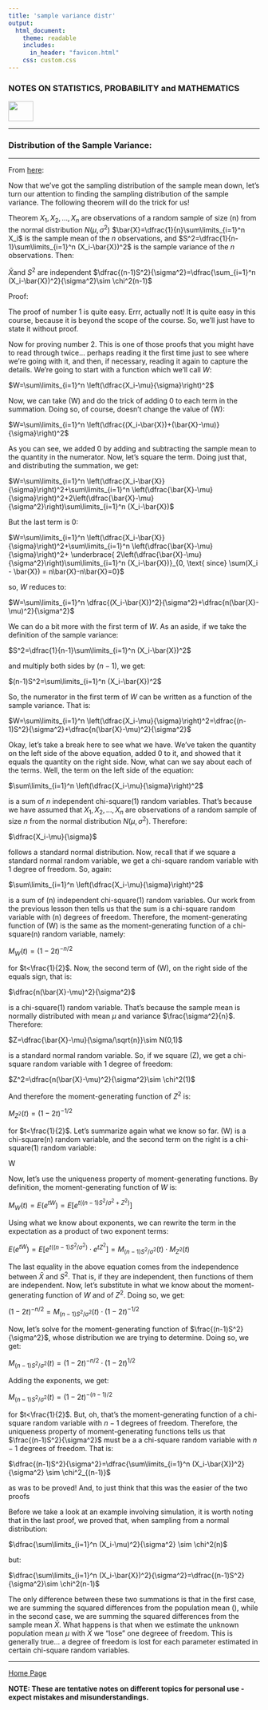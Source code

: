 ```yaml
---
title: 'sample variance distr'
output: 
  html_document:
    theme: readable
    includes:
      in_header: "favicon.html" 
    css: custom.css
---
```



### **NOTES ON STATISTICS, PROBABILITY and MATHEMATICS**

<a href="http://rinterested.github.io/statistics/index.html">
<img HEIGHT="40" WIDTH="50" src="logo.PNG"></a>

---

### Distribution of the Sample Variance:

---

From [here](https://math.stackexchange.com/questions/3998699/how-determine-the-distribution-of-s-n-12/3998751#3998751):

Now that we've got the sampling distribution of the sample mean down, let's turn our attention to finding the sampling distribution of the sample variance. The following theorem will do the trick for us!

Theorem
$X_1, X_2, \ldots, X_n$ are observations of a random sample of size \(n\) from the normal distribution $N(\mu, \sigma^2)$
$\bar{X}=\dfrac{1}{n}\sum\limits_{i=1}^n X_i$ is the sample mean of the $n$ observations, and
$S^2=\dfrac{1}{n-1}\sum\limits_{i=1}^n (X_i-\bar{X})^2$ is the sample variance of the $n$ observations.
Then:

$\bar{X}$and $S^2$ are independent
$\dfrac{(n-1)S^2}{\sigma^2}=\dfrac{\sum_{i=1}^n (X_i-\bar{X})^2}{\sigma^2}\sim \chi^2(n-1)$


Proof:

The proof of number 1 is quite easy. Errr, actually not! It is quite easy in this course, because it is beyond the scope of the course. So, we'll just have to state it without proof.

Now for proving number 2. This is one of those proofs that you might have to read through twice... perhaps reading it the first time just to see where we're going with it, and then, if necessary, reading it again to capture the details. We're going to start with a function which we'll call $W$:

$W=\sum\limits_{i=1}^n \left(\dfrac{X_i-\mu}{\sigma}\right)^2$

Now, we can take \(W\) and do the trick of adding 0 to each term in the summation. Doing so, of course, doesn't change the value of \(W\):

$W=\sum\limits_{i=1}^n \left(\dfrac{(X_i-\bar{X})+(\bar{X}-\mu)}{\sigma}\right)^2$

As you can see, we added 0 by adding and subtracting the sample mean to the quantity in the numerator. Now, let's square the term. Doing just that, and distributing the summation, we get:

$W=\sum\limits_{i=1}^n \left(\dfrac{X_i-\bar{X}}{\sigma}\right)^2+\sum\limits_{i=1}^n \left(\dfrac{\bar{X}-\mu}{\sigma}\right)^2+2\left(\dfrac{\bar{X}-\mu}{\sigma^2}\right)\sum\limits_{i=1}^n (X_i-\bar{X})$

But the last term is 0:

$W=\sum\limits_{i=1}^n \left(\dfrac{X_i-\bar{X}}{\sigma}\right)^2+\sum\limits_{i=1}^n \left(\dfrac{\bar{X}-\mu}{\sigma}\right)^2+ \underbrace{ 2\left(\dfrac{\bar{X}-\mu}{\sigma^2}\right)\sum\limits_{i=1}^n (X_i-\bar{X})}_{0, \text{ since} \sum(X_i - \bar{X}) = n\bar{X}-n\bar{X}=0}$

so, $W$ reduces to:

$W=\sum\limits_{i=1}^n \dfrac{(X_i-\bar{X})^2}{\sigma^2}+\dfrac{n(\bar{X}-\mu)^2}{\sigma^2}$

We can do a bit more with the first term of $W$. As an aside, if we take the definition of the sample variance:

$S^2=\dfrac{1}{n-1}\sum\limits_{i=1}^n (X_i-\bar{X})^2$

and multiply both sides by $(n-1)$, we get:

$(n-1)S^2=\sum\limits_{i=1}^n (X_i-\bar{X})^2$

So, the numerator in the first term of $W$ can be written as a function of the sample variance. That is:

$W=\sum\limits_{i=1}^n \left(\dfrac{X_i-\mu}{\sigma}\right)^2=\dfrac{(n-1)S^2}{\sigma^2}+\dfrac{n(\bar{X}-\mu)^2}{\sigma^2}$

Okay, let's take a break here to see what we have. We've taken the quantity on the left side of the above equation, added 0 to it, and showed that it equals the quantity on the right side. Now, what can we say about each of the terms. Well, the term on the left side of the equation:

$\sum\limits_{i=1}^n \left(\dfrac{X_i-\mu}{\sigma}\right)^2$

is a sum of $n$ independent chi-square(1) random variables. That's because we have assumed that $X_1, X_2, \ldots, X_n$ are observations of a random sample of size $n$ from the normal distribution $N(\mu, \sigma^2)$. Therefore:

$\dfrac{X_i-\mu}{\sigma}$

follows a standard normal distribution. Now, recall that if we square a standard normal random variable, we get a chi-square random variable with 1 degree of freedom. So, again:

$\sum\limits_{i=1}^n \left(\dfrac{X_i-\mu}{\sigma}\right)^2$

is a sum of \(n\) independent chi-square(1) random variables. Our work from the previous lesson then tells us that the sum is a chi-square random variable with \(n\) degrees of freedom. Therefore, the moment-generating function of \(W\) is the same as the moment-generating function of a chi-square(n) random variable, namely:

$M_W(t)=(1-2t)^{-n/2}$

for $t<\frac{1}{2}$. Now, the second term of \(W\), on the right side of the equals sign, that is:

$\dfrac{n(\bar{X}-\mu)^2}{\sigma^2}$

is a chi-square(1) random variable. That's because the sample mean is normally distributed with mean $\mu$ and variance $\frac{\sigma^2}{n}$. Therefore:

$Z=\dfrac{\bar{X}-\mu}{\sigma/\sqrt{n}}\sim N(0,1)$

is a standard normal random variable. So, if we square \(Z\), we get a chi-square random variable with 1 degree of freedom:

$Z^2=\dfrac{n(\bar{X}-\mu)^2}{\sigma^2}\sim \chi^2(1)$

And therefore the moment-generating function of $Z^2$ is:

$M_{Z^2}(t)=(1-2t)^{-1/2}$

for $t<\frac{1}{2}$. Let's summarize again what we know so far. \(W\) is a chi-square(n) random variable, and the second term on the right is a chi-square(1) random variable:

W

Now, let's use the uniqueness property of moment-generating functions. By definition, the moment-generating function of $W$ is:

$M_W(t)=E(e^{tW})=E\left[e^{t((n-1)S^2/\sigma^2+Z^2)}\right]$

Using what we know about exponents, we can rewrite the term in the expectation as a product of two exponent terms:

$E(e^{tW})=E\left[e^{t((n-1)S^2/\sigma^2)}\cdot e^{tZ^2}\right]=M_{(n-1)S^2/\sigma^2}(t) \cdot M_{Z^2}(t)$

The last equality in the above equation comes from the independence between $\bar{X}$ and $S^2$. That is, if they are independent, then functions of them are independent. Now, let's substitute in what we know about the moment-generating function of $W$ and of $Z^2$. Doing so, we get:

$(1-2t)^{-n/2}=M_{(n-1)S^2/\sigma^2}(t) \cdot (1-2t)^{-1/2}$

Now, let's solve for the moment-generating function of $\frac{(n-1)S^2}{\sigma^2}$, whose distribution we are trying to determine. Doing so, we get:

$M_{(n-1)S^2/\sigma^2}(t)=(1-2t)^{-n/2}\cdot (1-2t)^{1/2}$

Adding the exponents, we get:

$M_{(n-1)S^2/\sigma^2}(t)=(1-2t)^{-(n-1)/2}$

for $t<\frac{1}{2}$. But, oh, that's the moment-generating function of a chi-square random variable with $n-1$ degrees of freedom. Therefore, the uniqueness property of moment-generating functions tells us that $\frac{(n-1)S^2}{\sigma^2}$ must be a a chi-square random variable with $n-1$ degrees of freedom. That is:

$\dfrac{(n-1)S^2}{\sigma^2}=\dfrac{\sum\limits_{i=1}^n (X_i-\bar{X})^2}{\sigma^2} \sim \chi^2_{(n-1)}$

as was to be proved! And, to just think that this was the easier of the two proofs

Before we take a look at an example involving simulation, it is worth noting that in the last proof, we proved that, when sampling from a normal distribution:

$\dfrac{\sum\limits_{i=1}^n (X_i-\mu)^2}{\sigma^2} \sim \chi^2(n)$

but:

$\dfrac{\sum\limits_{i=1}^n (X_i-\bar{X})^2}{\sigma^2}=\dfrac{(n-1)S^2}{\sigma^2}\sim \chi^2(n-1)$

The only difference between these two summations is that in the first case, we are summing the squared differences from the population mean \(\mu\), while in the second case, we are summing the squared differences from the sample mean $\bar{X}$. What happens is that when we estimate the unknown population mean $\mu$ with $\bar{X}$ we "lose" one degreee of freedom. This is generally true... a degree of freedom is lost for each parameter estimated in certain chi-square random variables.


---
<a href="http://rinterested.github.io/statistics/index.html">Home Page</a>

**NOTE: These are tentative notes on different topics for personal use - expect mistakes and misunderstandings.**
